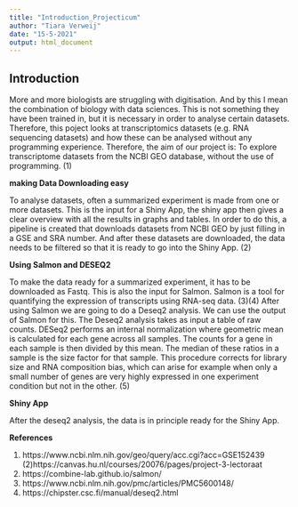 ```yaml
---
title: "Introduction_Projecticum"
author: "Tiara Verweij"
date: "15-5-2021"
output: html_document
---
```


## Introduction

More and more biologists are struggling with digitisation. And by this I mean the combination of biology with data sciences. This is not something they have been trained in, but it is necessary in order to analyse certain datasets. Therefore, this poject looks at transcriptomics datasets (e.g. RNA sequencing datasets) and how these can be analysed without any programming experience. Therefore, the aim of our project is: To explore transcriptome datasets from the NCBI GEO database, without the use of programming. (1)

**making Data Downloading easy**

To analyse datasets, often a summarized experiment is made from one or more datasets. This is the input for a Shiny App, the shiny app then gives a clear overview with all the results in graphs and tables. In order to do this, a pipeline is created that downloads datasets from NCBI GEO by just filling in a GSE and SRA number. And after these datasets are downloaded, the data needs to be filtered so that it is ready to go into the Shiny App. (2)

**Using Salmon and DESEQ2**

To make the data ready for a summarized experiment, it has to be downloaded as Fastq. This is also the input for Salmon. Salmon is a tool for quantifying the expression of transcripts using RNA-seq data. (3)(4) After using Salmon we are going to do a Deseq2 analysis. We can use the output of Salmon for this. The Deseq2 analysis takes as input a table of raw counts. DESeq2 performs an internal normalization where geometric mean is calculated for each gene across all samples. The counts for a gene in each sample is then divided by this mean. The median of these ratios in a sample is the size factor for that sample. This procedure corrects for library size and RNA composition bias, which can arise for example when only a small number of genes are very highly expressed in one experiment condition but not in the other. (5)

**Shiny App**

After the deseq2 analysis, the data is in principle ready for the Shiny App.

**References**

(1)	https://www.ncbi.nlm.nih.gov/geo/query/acc.cgi?acc=GSE152439
(2)https://canvas.hu.nl/courses/20076/pages/project-3-lectoraat 
(3)	https://combine-lab.github.io/salmon/
(4) https://www.ncbi.nlm.nih.gov/pmc/articles/PMC5600148/
(5)	https://chipster.csc.fi/manual/deseq2.html

